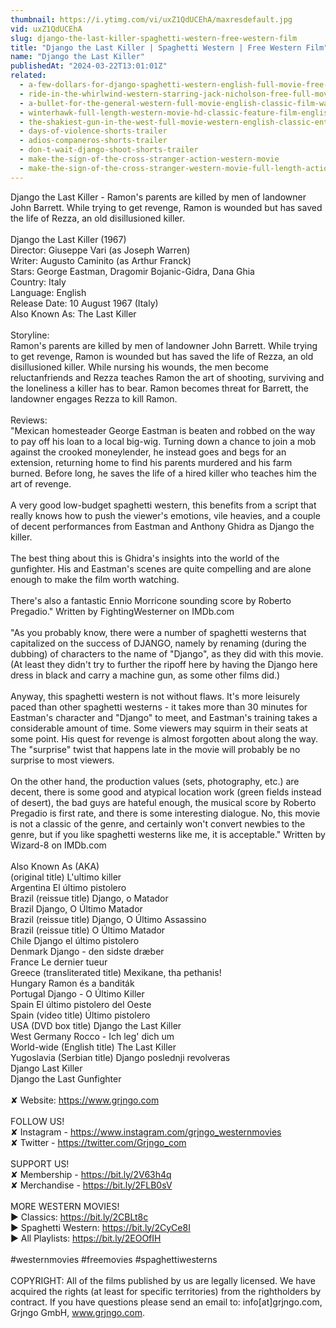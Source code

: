 ```yaml
---
thumbnail: https://i.ytimg.com/vi/uxZ1QdUCEhA/maxresdefault.jpg
vid: uxZ1QdUCEhA
slug: django-the-last-killer-spaghetti-western-free-western-film
title: "Django the Last Killer | Spaghetti Western | Free Western Film"
name: "Django the Last Killer"
publishedAt: "2024-03-22T13:01:01Z"
related:
  - a-few-dollars-for-django-spaghetti-western-english-full-movie-free-full-youtube-movies
  - ride-in-the-whirlwind-western-starring-jack-nicholson-free-full-movie-english-youtube-movies
  - a-bullet-for-the-general-western-full-movie-english-classic-film-watchfree-cowboyfilm
  - winterhawk-full-length-western-movie-hd-classic-feature-film-english-free-full-westerns
  - the-shakiest-gun-in-the-west-full-movie-western-english-classic-entire-film-full-free-movies
  - days-of-violence-shorts-trailer
  - adios-companeros-shorts-trailer
  - don-t-wait-django-shoot-shorts-trailer
  - make-the-sign-of-the-cross-stranger-action-western-movie
  - make-the-sign-of-the-cross-stranger-western-movie-full-length-action-free-film-full-films
---
```


Django the Last Killer - Ramon's parents are killed by men of landowner John Barrett. While trying to get revenge, Ramon is wounded but has saved the life of Rezza, an old disillusioned killer.<br />
<br />
Django the Last Killer (1967)<br />
Director: Giuseppe Vari (as Joseph Warren)<br />
Writer: Augusto Caminito (as Arthur Franck)<br />
Stars: George Eastman, Dragomir Bojanic-Gidra, Dana Ghia<br />
Country: Italy<br />
Language: English<br />
Release Date: 10 August 1967 (Italy)<br />
Also Known As: The Last Killer<br />
<br />
Storyline:<br />
Ramon's parents are killed by men of landowner John Barrett. While trying to get revenge, Ramon is wounded but has saved the life of Rezza, an old disillusioned killer. While nursing his wounds, the men become reluctanfriends and Rezza teaches Ramon the art of shooting, surviving and the loneliness a killer has to bear. Ramon becomes threat for Barrett, the landowner engages Rezza to kill Ramon.<br />
<br />
Reviews:<br />
"Mexican homesteader George Eastman is beaten and robbed on the way to pay off his loan to a local big-wig. Turning down a chance to join a mob against the crooked moneylender, he instead goes and begs for an extension, returning home to find his parents murdered and his farm burned. Before long, he saves the life of a hired killer who teaches him the art of revenge.<br />
<br />
A very good low-budget spaghetti western, this benefits from a script that really knows how to push the viewer's emotions, vile heavies, and a couple of decent performances from Eastman and Anthony Ghidra as Django the killer.<br />
<br />
The best thing about this is Ghidra's insights into the world of the gunfighter. His and Eastman's scenes are quite compelling and are alone enough to make the film worth watching.<br />
<br />
There's also a fantastic Ennio Morricone sounding score by Roberto Pregadio." Written by FightingWesterner on IMDb.com <br />
<br />
"As you probably know, there were a number of spaghetti westerns that capitalized on the success of DJANGO, namely by renaming (during the dubbing) of characters to the name of "Django", as they did with this movie. (At least they didn't try to further the ripoff here by having the Django here dress in black and carry a machine gun, as some other films did.)<br />
<br />
Anyway, this spaghetti western is not without flaws. It's more leisurely paced than other spaghetti westerns - it takes more than 30 minutes for Eastman's character and "Django" to meet, and Eastman's training takes a considerable amount of time. Some viewers may squirm in their seats at some point. His quest for revenge is almost forgotten about along the way. The "surprise" twist that happens late in the movie will probably be no surprise to most viewers.<br />
<br />
On the other hand, the production values (sets, photography, etc.) are decent, there is some good and atypical location work (green fields instead of desert), the bad guys are hateful enough, the musical score by Roberto Pregadio is first rate, and there is some interesting dialogue. No, this movie is not a classic of the genre, and certainly won't convert newbies to the genre, but if you like spaghetti westerns like me, it is acceptable." Written by Wizard-8 on IMDb.com <br />
<br />
Also Known As (AKA)<br />
(original title) L'ultimo killer<br />
Argentina El último pistolero<br />
Brazil (reissue title) Django, o Matador<br />
Brazil Django, O Último Matador<br />
Brazil (reissue title) Django, O Último Assassino<br />
Brazil (reissue title) O Último Matador<br />
Chile Django el último pistolero<br />
Denmark Django - den sidste dræber<br />
France Le dernier tueur<br />
Greece (transliterated title) Mexikane, tha pethanis!<br />
Hungary Ramon és a banditák<br />
Portugal Django - O Último Killer<br />
Spain El último pistolero del Oeste<br />
Spain (video title) Último pistolero<br />
USA (DVD box title) Django the Last Killer<br />
West Germany Rocco - Ich leg' dich um<br />
World-wide (English title) The Last Killer<br />
Yugoslavia (Serbian title) Django poslednji revolveras<br />
Django Last Killer<br />
Django the Last Gunfighter<br />
<br />
✘ Website: https://www.grjngo.com<br />
<br />
FOLLOW US!<br />
✘ Instagram - https://www.instagram.com/grjngo_westernmovies<br />
✘ Twitter - https://twitter.com/Grjngo_com<br />
<br />
SUPPORT US!<br />
✘ Membership - https://bit.ly/2V63h4q<br />
✘ Merchandise - https://bit.ly/2FLB0sV<br />
<br />
MORE WESTERN MOVIES! <br />
► Classics: https://bit.ly/2CBLt8c <br />
► Spaghetti Western: https://bit.ly/2CyCe8I <br />
► All Playlists: https://bit.ly/2EOOfIH <br />
<br />
#westernmovies #freemovies #spaghettiwesterns<br />
<br />
COPYRIGHT: All of the films published by us are legally licensed. We have acquired the rights (at least for specific territories) from the rightholders by contract. If you have questions please send an email to: info[at]grjngo.com, Grjngo GmbH, www.grjngo.com.